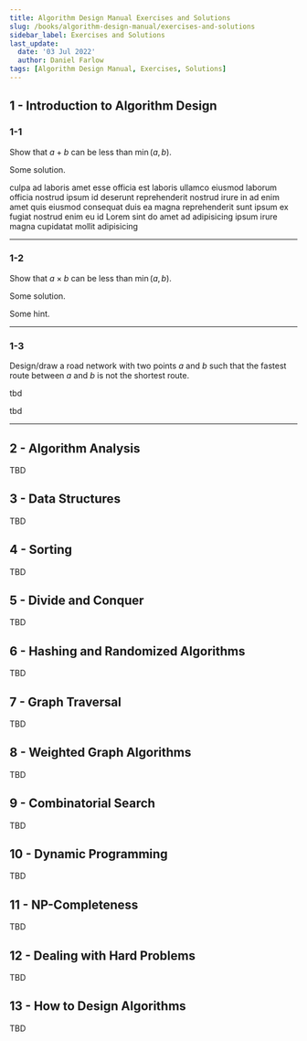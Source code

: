 ```yaml
---
title: Algorithm Design Manual Exercises and Solutions
slug: /books/algorithm-design-manual/exercises-and-solutions
sidebar_label: Exercises and Solutions
last_update: 
  date: '03 Jul 2022'
  author: Daniel Farlow
tags: [Algorithm Design Manual, Exercises, Solutions]
---
```



## 1 - Introduction to Algorithm Design

### 1-1

<Tabs>
<TabItem value="adm-p1.1" label="Problem">

Show that $a+b$ can be less than $\min(a,b)$.

</TabItem>
<TabItem value="adm-s1.1" label="Solution">

Some solution.

</TabItem>
<TabItem value="adm-h1.1" label="Hints">

culpa ad laboris amet esse officia est laboris ullamco eiusmod laborum officia nostrud ipsum id deserunt reprehenderit nostrud irure in ad enim amet quis eiusmod consequat duis ea magna reprehenderit sunt ipsum ex fugiat nostrud enim eu id Lorem sint do amet ad adipisicing ipsum irure magna cupidatat mollit adipisicing

</TabItem>
</Tabs>

---

### 1-2

<Tabs>
<TabItem value="adm-p1.2" label="Problem">

Show that $a\times b$ can be less than $\min(a,b)$.

</TabItem>
<TabItem value="adm-s1.2" label="Solution">

Some solution.

</TabItem>
<TabItem value="adm-h1.2" label="Hints">

Some hint.

</TabItem>
</Tabs>

---

### 1-3

<Tabs>
<TabItem value='adm-p1.3' label='Problem'>

Design/draw a road network with two points $a$ and $b$ such that the fastest route between $a$ and $b$ is not the shortest route.

</TabItem>
<TabItem value='adm-s1.3' label='Solution'>

tbd

</TabItem>
<TabItem value='adm-h1.3' label='Hints'>

tbd

</TabItem>
</Tabs>

---

## 2 - Algorithm Analysis

TBD

## 3 - Data Structures

TBD

## 4 - Sorting

TBD

## 5 - Divide and Conquer

TBD

## 6 - Hashing and Randomized Algorithms

TBD

## 7 - Graph Traversal

TBD

## 8 - Weighted Graph Algorithms

TBD

## 9 - Combinatorial Search

TBD

## 10 - Dynamic Programming

TBD

## 11 - NP-Completeness

TBD

## 12 - Dealing with Hard Problems

TBD

## 13 - How to Design Algorithms

TBD
